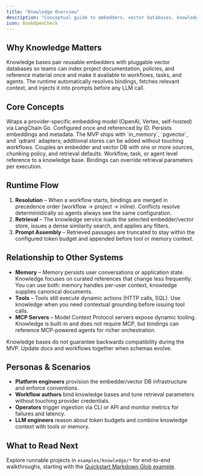```yaml
---
title: "Knowledge Overview"
description: "Conceptual guide to embedders, vector databases, knowledge bases, and runtime retrieval in Compozy."
icon: BookOpenCheck
---
```



## Why Knowledge Matters

Knowledge bases pair reusable embedders with pluggable vector databases so teams can index project documentation, policies, and reference material once and make it available to workflows, tasks, and agents. The runtime automatically resolves bindings, fetches relevant context, and injects it into prompts before any LLM call.

<FeatureCardList cols={3} size="sm">
  <FeatureCard
    title="Reusable Infrastructure"
    description="Declare embedders, vector stores, and knowledge bases once and share them across projects."
    icon="Boxes"
  />
  <FeatureCard
    title="Deterministic Retrieval"
    description="Dense similarity search with configurable top_k, score thresholds, and tag filters."
    icon="Search"
  />
  <FeatureCard
    title="Safe Prompt Injection"
    description="Resolved passages are bounded by token budgets and appended to prompts in a predictable order."
    icon="ShieldCheck"
  />
</FeatureCardList>

## Core Concepts

<Steps>
  <Step title="Embedder">
    Wraps a provider-specific embedding model (OpenAI, Vertex, self-hosted) via LangChain Go. Configured once and referenced by ID.
  </Step>
  <Step title="Vector Database">
    Persists embeddings and metadata. The MVP ships with `in_memory`, `pgvector`, and `qdrant` adapters; additional stores can be added without touching workflows.
  </Step>
  <Step title="Knowledge Base">
    Couples an embedder and vector DB with one or more sources, chunking policy, and retrieval defaults.
  </Step>
  <Step title="Knowledge Binding">
    Workflow, task, or agent level reference to a knowledge base. Bindings can override retrieval parameters per execution.
  </Step>
</Steps>

## Runtime Flow

1. **Resolution** – When a workflow starts, bindings are merged in precedence order (workflow → project → inline). Conflicts resolve deterministically so agents always see the same configuration.
2. **Retrieval** – The knowledge service loads the selected embedder/vector store, issues a dense similarity search, and applies any filters.
3. **Prompt Assembly** – Retrieved passages are truncated to stay within the configured token budget and appended before tool or memory context.

<ReferenceCardList>
  <ReferenceCard
    title="Configuration Guide"
    description="Define embedders, vector databases, and knowledge bases in YAML."
    href="/docs/core/knowledge/configuration"
    icon="Settings"
  />
  <ReferenceCard
    title="Ingestion Workflow"
    description="Enumerate sources, chunk documents, and run CLI/API ingestion jobs."
    href="/docs/core/knowledge/ingestion"
    icon="Rocket"
  />
  <ReferenceCard
    title="Retrieval & Injection"
    description="Tune dense retrieval parameters and understand how prompts are populated."
    href="/docs/core/knowledge/retrieval-injection"
    icon="Bot"
  />
  <ReferenceCard
    title="Observability"
    description="Track ingestion success, latency, and query metrics across environments."
    href="/docs/core/knowledge/observability"
    icon="Activity"
  />
</ReferenceCardList>

## Relationship to Other Systems

- **Memory** – Memory persists user conversations or application state. Knowledge focuses on curated references that change less frequently. You can use both: memory handles per-user context, knowledge supplies canonical documents.
- **Tools** – Tools still execute dynamic actions (HTTP calls, SQL). Use knowledge when you need contextual grounding before issuing tool calls.
- **MCP Servers** – Model Context Protocol servers expose dynamic tooling. Knowledge is built-in and does not require MCP, but bindings can reference MCP-powered agents for richer orchestration.

<Callout type="info">
Knowledge bases do not guarantee backwards compatibility during the MVP. Update docs and workflows together when schemas evolve.
</Callout>

## Personas & Scenarios

- **Platform engineers** provision the embedder/vector DB infrastructure and enforce conventions.
- **Workflow authors** bind knowledge bases and tune retrieval parameters without touching provider credentials.
- **Operators** trigger ingestion via CLI or API and monitor metrics for failures and latency.
- **LLM engineers** reason about token budgets and combine knowledge context with tools or memory.

## What to Read Next

Explore runnable projects in `examples/knowledge/*` for end-to-end walkthroughs, starting with the [Quickstart Markdown Glob example](/docs/core/knowledge/ingestion#quickstart-walkthrough).
